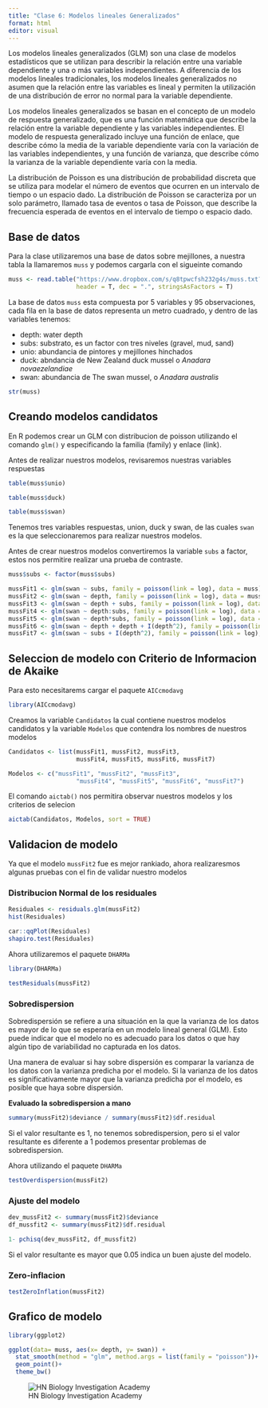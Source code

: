 ---
title: "Clase 6: Modelos lineales Generalizados"
format: html
editor: visual
---

Los modelos lineales generalizados (GLM) son una clase de modelos estadísticos que se utilizan para describir la relación entre una variable dependiente y una o más variables independientes. A diferencia de los modelos lineales tradicionales, los modelos lineales generalizados no asumen que la relación entre las variables es lineal y permiten la utilización de una distribución de error no normal para la variable dependiente.

Los modelos lineales generalizados se basan en el concepto de un modelo de respuesta generalizado, que es una función matemática que describe la relación entre la variable dependiente y las variables independientes. El modelo de respuesta generalizado incluye una función de enlace, que describe cómo la media de la variable dependiente varía con la variación de las variables independientes, y una función de varianza, que describe cómo la varianza de la variable dependiente varía con la media.

La distribución de Poisson es una distribución de probabilidad discreta que se utiliza para modelar el número de eventos que ocurren en un intervalo de tiempo o un espacio dado. La distribución de Poisson se caracteriza por un solo parámetro, llamado tasa de eventos o tasa de Poisson, que describe la frecuencia esperada de eventos en el intervalo de tiempo o espacio dado.

::: panel-tabset

## Base de datos

Para la clase utilizaremos una base de datos sobre mejillones, a nuestra tabla la llamaremos `muss` y podemos cargarla con el sigueinte comando


```{r}

muss <- read.table("https://www.dropbox.com/s/q8tpwcfsh232g4s/muss.txt?dl=1", 
                   header = T, dec = ".", stringsAsFactors = T)
```

La base de datos `muss` esta compuesta por 5 variables y 95 observaciones, cada fila en la base de datos representa un metro cuadrado, y dentro de las variables tenemos:

- depth: water depth
- subs: substrato, es un factor con tres niveles (gravel, mud, sand)
- unio: abundancia de pintores y mejillones hinchados 
- duck: abndancia de New Zealand duck mussel o *Anadara novaezelandiae*
- swan: abundancia de The swan mussel, o *Anadara australis*
 
```{r}
str(muss)
```



## Creando modelos candidatos

En R podemos crear un GLM con distribucion de poisson utilizando el comando `glm()` y especificando la familia (family) y enlace (link). 

Antes de realizar nuestros modelos, revisaremos nuestras variables respuestas

```{r}
table(muss$unio)
```
```{r}
table(muss$duck)
```

```{r}
table(muss$swan)

```

Tenemos tres variables respuestas, union, duck y swan, de las cuales `swan` es la que seleccionaremos para realizar nuestros modelos.

Antes de crear nuestros modelos convertiremos la variable `subs` a factor, estos nos permitire realizar una prueba de contraste.

```{r}
muss$subs <- factor(muss$subs)
```

```{r}
mussFit1 <- glm(swan ~ subs, family = poisson(link = log), data = muss)
mussFit2 <- glm(swan ~ depth, family = poisson(link = log), data = muss)
mussFit3 <- glm(swan ~ depth + subs, family = poisson(link = log), data = muss)
mussFit4 <- glm(swan ~ depth:subs, family = poisson(link = log), data = muss)
mussFit5 <- glm(swan ~ depth*subs, family = poisson(link = log), data = muss)
mussFit6 <- glm(swan ~ depth + depth + I(depth^2), family = poisson(link = log), data = muss)
mussFit7 <- glm(swan ~ subs + I(depth^2), family = poisson(link = log), data = muss)
```

## Seleccion de modelo con Criterio de Informacion de Akaike

Para esto necesitarems cargar el paquete `AICcmodavg`

```{r}
library(AICcmodavg)
```

Creamos la variable `Candidatos` la cual contiene nuestros modelos candidatos y la variable `Modelos` que contendra los nombres de nuestros modelos

```{r}
Candidatos <- list(mussFit1, mussFit2, mussFit3,
                   mussFit4, mussFit5, mussFit6, mussFit7)

Modelos <- c("mussFit1", "mussFit2", "mussFit3",
                   "mussFit4", "mussFit5", "mussFit6", "mussFit7")
```

El comando `aictab()` nos permitira observar nuestros modelos y los criterios de selecion

```{r}
aictab(Candidatos, Modelos, sort = TRUE)

```


## Validacion de modelo

Ya que el modelo `mussFit2` fue es mejor rankiado, ahora realizaresmos algunas pruebas con el fin de validar nuestro modelos

::: panel-tabset

### Distribucion Normal de los residuales


```{r}

Residuales <- residuals.glm(mussFit2)
hist(Residuales)

car::qqPlot(Residuales)
shapiro.test(Residuales)
```

Ahora utilizaremos el paquete `DHARMa`

```{r}
library(DHARMa)

testResiduals(mussFit2)
```

### Sobredispersion

Sobredispersión se refiere a una situación en la que la varianza de los datos es mayor de lo que se esperaría en un modelo lineal general (GLM). Esto puede indicar que el modelo no es adecuado para los datos o que hay algún tipo de variabilidad no capturada en los datos.

Una manera de evaluar si hay sobre dispersión es comparar la varianza de los datos con la varianza predicha por el modelo. Si la varianza de los datos es significativamente mayor que la varianza predicha por el modelo, es posible que haya sobre dispersión.


**Evaluado la sobredispersion a mano**

```{r}

summary(mussFit2)$deviance / summary(mussFit2)$df.residual

```

Si el valor resultante es 1, no tenemos sobredispersion, pero si el valor resultante es diferente a 1 podemos presentar problemas de sobredispersion.

Ahora utilizando el paquete `DHARMa`

```{r}
testOverdispersion(mussFit2)
```

### Ajuste del modelo


```{r}
dev_mussFit2 <- summary(mussFit2)$deviance
df_mussfit2 <- summary(mussFit2)$df.residual

1- pchisq(dev_mussFit2, df_mussfit2)
```

Si el valor resultante es mayor que 0.05 indica un buen ajuste del modelo.

### Zero-inflacion

```{r}
testZeroInflation(mussFit2)
```

:::

## Grafico de modelo

```{r}
library(ggplot2)

ggplot(data= muss, aes(x= depth, y= swan)) +
  stat_smooth(method = "glm", method.args = list(family = "poisson"))+
  geom_point()+
  theme_bw()
```

:::


![HN Biology Investigation Academy](HN%20Cursos%20publicidad/HN%20Biology%20Inv%20large.jpg)
